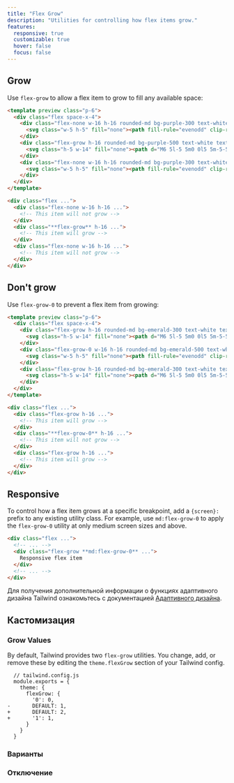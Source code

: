 ```yaml
---
title: "Flex Grow"
description: "Utilities for controlling how flex items grow."
features:
  responsive: true
  customizable: true
  hover: false
  focus: false
---
```




## Grow

Use `flex-grow` to allow a flex item to grow to fill any available space:

```html purple resizable
<template preview class="p-6">
  <div class="flex space-x-4">
    <div class="flex-none w-16 h-16 rounded-md bg-purple-300 text-white text-2xl font-extrabold flex items-center justify-center">
      <svg class="w-5 h-5" fill="none"><path fill-rule="evenodd" clip-rule="evenodd" d="M4.286 8.875v-2.25a5.58 5.58 0 011.673-3.977A5.76 5.76 0 0110 1a5.76 5.76 0 014.04 1.648 5.581 5.581 0 011.674 3.977v2.25c.606 0 1.188.237 1.617.659.428.422.669.994.669 1.591v5.625c0 .597-.24 1.169-.67 1.591a2.304 2.304 0 01-1.616.659H4.286a2.304 2.304 0 01-1.617-.659A2.233 2.233 0 012 16.75v-5.625c0-.597.24-1.169.67-1.591a2.304 2.304 0 011.616-.659zm9.143-2.25v2.25H6.57v-2.25c0-.895.362-1.754 1.005-2.386A3.456 3.456 0 0110 3.25c.91 0 1.781.356 2.424.989a3.349 3.349 0 011.005 2.386z" fill="currentColor"/></svg>
    </div>
    <div class="flex-grow h-16 rounded-md bg-purple-500 text-white text-2xl font-extrabold flex items-center justify-center">
      <svg class="h-5 w-14" fill="none"><path d="M6 5l-5 5m0 0l5 5m-5-5h12M24 10.005l2 1.999 4-3.998m6 1.999C36 14.972 31.97 19 27 19c-4.98 0-9-4.028-9-8.995C17.99 5.028 22.02 1 26.99 1c4.97-.01 9 4.018 9 8.985l.01.02zM48 5l5 5m0 0l-5 5m5-5H41" stroke="currentColor" stroke-width="2" stroke-linecap="round" stroke-linejoin="round"/></svg>
    </div>
    <div class="flex-none w-16 h-16 rounded-md bg-purple-300 text-white text-2xl font-extrabold flex items-center justify-center">
      <svg class="w-5 h-5" fill="none"><path fill-rule="evenodd" clip-rule="evenodd" d="M4.286 8.875v-2.25a5.58 5.58 0 011.673-3.977A5.76 5.76 0 0110 1a5.76 5.76 0 014.04 1.648 5.581 5.581 0 011.674 3.977v2.25c.606 0 1.188.237 1.617.659.428.422.669.994.669 1.591v5.625c0 .597-.24 1.169-.67 1.591a2.304 2.304 0 01-1.616.659H4.286a2.304 2.304 0 01-1.617-.659A2.233 2.233 0 012 16.75v-5.625c0-.597.24-1.169.67-1.591a2.304 2.304 0 011.616-.659zm9.143-2.25v2.25H6.57v-2.25c0-.895.362-1.754 1.005-2.386A3.456 3.456 0 0110 3.25c.91 0 1.781.356 2.424.989a3.349 3.349 0 011.005 2.386z" fill="currentColor"/></svg>
    </div>
  </div>
</template>

<div class="flex ...">
  <div class="flex-none w-16 h-16 ...">
    <!-- This item will not grow -->
  </div>
  <div class="**flex-grow** h-16 ...">
    <!-- This item will grow -->
  </div>
  <div class="flex-none w-16 h-16 ...">
    <!-- This item will not grow -->
  </div>
</div>
```

## Don't grow

Use `flex-grow-0` to prevent a flex item from growing:

```html emerald resizable
<template preview class="p-6">
  <div class="flex space-x-4">
    <div class="flex-grow h-16 rounded-md bg-emerald-300 text-white text-2xl font-extrabold flex items-center justify-center">
      <svg class="h-5 w-14" fill="none"><path d="M6 5l-5 5m0 0l5 5m-5-5h12M24 10.005l2 1.999 4-3.998m6 1.999C36 14.972 31.97 19 27 19c-4.98 0-9-4.028-9-8.995C17.99 5.028 22.02 1 26.99 1c4.97-.01 9 4.018 9 8.985l.01.02zM48 5l5 5m0 0l-5 5m5-5H41" stroke="currentColor" stroke-width="2" stroke-linecap="round" stroke-linejoin="round"/></svg>
    </div>
    <div class="flex-grow-0 w-16 h-16 rounded-md bg-emerald-500 text-white text-2xl font-extrabold flex items-center justify-center">
      <svg class="w-5 h-5" fill="none"><path fill-rule="evenodd" clip-rule="evenodd" d="M4.286 8.875v-2.25a5.58 5.58 0 011.673-3.977A5.76 5.76 0 0110 1a5.76 5.76 0 014.04 1.648 5.581 5.581 0 011.674 3.977v2.25c.606 0 1.188.237 1.617.659.428.422.669.994.669 1.591v5.625c0 .597-.24 1.169-.67 1.591a2.304 2.304 0 01-1.616.659H4.286a2.304 2.304 0 01-1.617-.659A2.233 2.233 0 012 16.75v-5.625c0-.597.24-1.169.67-1.591a2.304 2.304 0 011.616-.659zm9.143-2.25v2.25H6.57v-2.25c0-.895.362-1.754 1.005-2.386A3.456 3.456 0 0110 3.25c.91 0 1.781.356 2.424.989a3.349 3.349 0 011.005 2.386z" fill="currentColor"/></svg>
    </div>
    <div class="flex-grow h-16 rounded-md bg-emerald-300 text-white text-2xl font-extrabold flex items-center justify-center">
      <svg class="h-5 w-14" fill="none"><path d="M6 5l-5 5m0 0l5 5m-5-5h12M24 10.005l2 1.999 4-3.998m6 1.999C36 14.972 31.97 19 27 19c-4.98 0-9-4.028-9-8.995C17.99 5.028 22.02 1 26.99 1c4.97-.01 9 4.018 9 8.985l.01.02zM48 5l5 5m0 0l-5 5m5-5H41" stroke="currentColor" stroke-width="2" stroke-linecap="round" stroke-linejoin="round"/></svg>
    </div>
  </div>
</template>

<div class="flex ...">
  <div class="flex-grow h-16 ...">
    <!-- This item will grow -->
  </div>
  <div class="**flex-grow-0** h-16 ...">
    <!-- This item will not grow -->
  </div>
  <div class="flex-grow h-16 ...">
    <!-- This item will grow -->
  </div>
</div>
```

## Responsive

To control how a flex item grows at a specific breakpoint, add a `{screen}:` prefix to any existing utility class. For example, use `md:flex-grow-0` to apply the `flex-grow-0` utility at only medium screen sizes and above.

```html
<div class="flex ...">
  <!-- ... -->
  <div class="flex-grow **md:flex-grow-0** ...">
    Responsive flex item
  </div>
  <!-- ... -->
</div>
```

Для получения дополнительной информации о функциях адаптивного дизайна Tailwind ознакомьтесь с документацией [Адаптивного дизайна](/docs/responsive-design).

## Кастомизация

### Grow Values

By default, Tailwind provides two `flex-grow` utilities. You change, add, or remove these by editing the `theme.flexGrow` section of your Tailwind config.

```diff-js
  // tailwind.config.js
  module.exports = {
    theme: {
      flexGrow: {
        '0': 0,
-       DEFAULT: 1,
+       DEFAULT: 2,
+       '1': 1,
      }
    }
  }
```

### Варианты

<Variants plugin="flexGrow" />

### Отключение

<Disabling plugin="flexGrow" />
